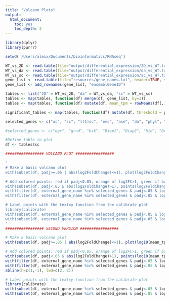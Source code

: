 ```yaml
---
title: "Volcano Plots"
output:
  html_document:
    toc: yes
    toc_depth: 2
---
```


```r


library(dplyr)
library(purrr)

setwd('/Users/aleix/Documents/bioinformatics/RNAseq')

WT_vs_2D <- read.table(file="output/differential_expression/2D_vs_WT.txt", header=TRUE, sep="\t")
WT_vs_da <- read.table(file="output/differential_expression/da_vs_WT.txt", header=TRUE, sep="\t")
WT_vs_sc <- read.table(file="output/differential_expression/sc_vs_WT.txt", header=TRUE, sep="\t")
gene_list <- read.table(file="resources/gene_names.txt", header=TRUE, sep="\t")
gene_list <- add_rownames(gene_list, "ensemblGeneID")

tables <- list("2D" = WT_vs_2D, "da" = WT_vs_da, "sc" = WT_vs_sc)
tables <- map(tables, function(df) merge(df, gene_list, by=1))
tables <- map(tables, function(df) mutate(df, mean_tpm = rowMeans(df[,14:16])))

significant_tables <- map(tables, function(df) mutate(df, threshold = padj <0.05 & abs(log2FoldChange) > 1))

selected_genes <- c("ac", "sc", "l(1)sc", "emc", "ase", "da", "phyl", "ttk", "chn", "osa", "esg", "zfh1", "sna", "Sox21a", "fkh", "Dl", "gro", "cbt", "numb", "N", "H", "Su(H)", "neur", "E(spl)m5-HLH", "E(spl)m4-BFM", "E(spl)mbeta-HLH", "E(spl)mdelta-HLH", "E(spl)m2-BFM", "E(spl)m7-HLH", "E(spl)m8-HLH", "E(spl)m3-HLH", "E(spl)malpha-BFM", "E(spl)mgamma-HLH", "E(spl)m6-BFM", "pros", "nub", "Myo31DF", "h", "hdc", "ck", "spen", "Cdk1", "spdo", "polo", "pon", "GATAe", "GATAd", "grn", "pnr", "srp", "ush", "mira", "Zip71B", "Smvt", "Oatp58Dc", "Myc", "bun", "peb", "cic", "Rel", "HmgD", "msn", "klu", "lola", "Lrch", "zip", "insc")

#selected_genes <- c("egr", "grnd", "bsk", "Diap1", "Diap2", "hid", "Dronc", "p53", "Drice", "Duox") # Cell death genes

#Define table to plot
df <- tables$sc

################# VOLCANO PLOT ################# 

'
# Make a basic volcano plot
with(subset(df, padj>=.05 | abs(log2FoldChange)<=1), plot(log2FoldChange, -log10(padj), pch=20, cex=.35, col="#999999", main=list("sc", cex=3.5), xlim=c(min(df$log2FoldChange, na.rm = TRUE),max(df$log2FoldChange, na.rm = TRUE)), ylim=c(0,max(-log10(subset(df, padj > 0)$padj), na.rm = TRUE))))

# Add colored points: red if padj<0.05, orange of log2FC>1, green if both)
with(subset(df, padj<.05 & abs(log2FoldChange)>1), points(log2FoldChange, -log10(padj), pch=20, cex=.35, col="#e2aa3b"))
with(filter(df, external_gene_name %in% selected_genes & padj<.05 & log2FoldChange<(-1)), points(log2FoldChange, -log10(padj), pch=20, cex=.9, col="#721f0f"))
with(filter(df, external_gene_name %in% selected_genes & padj<.05 & log2FoldChange>1), points(log2FoldChange, -log10(padj), pch=20, cex=.9, col="#18631a"))

# Label points with the textxy function from the calibrate plot
library(calibrate)
with(subset(df, external_gene_name %in% selected_genes & padj<.05 & log2FoldChange<(-1)), textxy(log2FoldChange, -log10(padj), labs=external_gene_name, cex=0.9, font=2, col="#721f0f"))
with(subset(df, external_gene_name %in% selected_genes & padj<.05 & log2FoldChange>1), textxy(log2FoldChange, -log10(padj), labs=external_gene_name, cex=0.9, font=2, col="#18631a"))
'
################# SECOND VERSION ################# 

# Make a basic volcano plot
with(subset(df, padj>=.05 | abs(log2FoldChange)<=1), plot(log10(mean_tpm), log2FoldChange, pch=20, cex=.35, col=("#99999965"), main=list("Sc", cex=3.1), ylim=c(min(df$log2FoldChange, na.rm = TRUE),max(df$log2FoldChange, na.rm = TRUE))))

# Add colored points: red if padj<0.05, orange of log2FC>1, green if both)
with(subset(df, padj<.05 & abs(log2FoldChange)>1), points(log10(mean_tpm), log2FoldChange, pch=20, cex=.35, col="#e2aa3b"))
with(filter(df, external_gene_name %in% selected_genes & padj<.05 & log2FoldChange<(-1)), points(log10(mean_tpm), log2FoldChange, pch=20, cex=.9, col="#721f0f"))
with(filter(df, external_gene_name %in% selected_genes & padj<.05 & log2FoldChange>1), points(log10(mean_tpm), log2FoldChange, pch=20, cex=.9, col="#18631a"))
abline(h=c(1,-1), lwd=c(2, 2))

# Label points with the textxy function from the calibrate plot
library(calibrate)
with(subset(df, external_gene_name %in% selected_genes & padj<.05 & log2FoldChange<(-1)), textxy(log10(mean_tpm), log2FoldChange, labs=external_gene_name, cex=0.9, font=2, col="#721f0f"))
with(subset(df, external_gene_name %in% selected_genes & padj<.05 & log2FoldChange>1), textxy(log10(mean_tpm), log2FoldChange, labs=external_gene_name, cex=0.9, font=2, col="#18631a"))

```